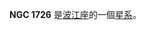 {{NGCInfoBox|NGCID=NGC 1726|發現者=約翰·弗里德里希·威廉·赫歇爾|發現日期=1831年1月8日|其他編號=MCG -1-13-42|曆元=J2000.0|赤經=4時59分41.9秒
|赤緯=-7°45'18"|星座=波江座|星體=星系|星等=11.7|表面亮度=12.5|藍等=12.7}}

'''NGC 1726''' 是[[波江座|波江座]]的一個[[星系|星系]]。

{{NGCReference|1726}}
{{Catalogs|NGC=1726}}